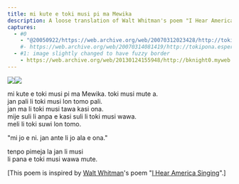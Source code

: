 ```yaml
---
title: mi kute e toki musi pi ma Mewika
description: A loose translation of Walt Whitman's poem "I Hear America Singing"
captures:
  - #0
    - "@20050922/https://web.archive.org/web/20070312023428/http://tokipona.esperanto-jeunes.org:80/text/kute.html"
    #- https://web.archive.org/web/20070314081419/http://tokipona.esperanto-jeunes.org:80/text/kute.html
  - #1: image slightly changed to have fuzzy border
    - https://web.archive.org/web/20130124155948/http://bknight0.myweb.uga.edu/toki/text/kute.html 
---
```


<Change till={1}>![](/images/kute.jpg)</Change><Change from={1}>![](/images/kute2.jpg)</Change>

mi kute e toki musi pi ma Mewika. toki musi mute a.  
jan pali li toki musi lon tomo pali.  
jan ma li toki musi tawa kasi ona.  
mije suli li anpa e kasi suli li toki musi wawa.  
meli li toki suwi lon tomo.

"mi jo e ni. jan ante li jo ala e ona."

tenpo pimeja la jan li musi  
li pana e toki musi wawa mute.

[This poem is inspired by [Walt Whitman](http://web.archive.org/web/20070314081419/http://en.wikipedia.org/wiki/Walt_Whitman)'s poem "[I Hear America Singing](http://web.archive.org/web/20070313101934/http://www.daypoems.net/poems/1892.html)".]
